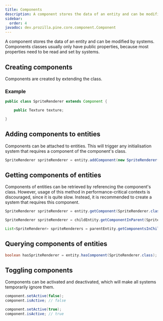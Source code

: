 ```yaml
---
title: Components
description: A component stores the data of an entity and can be modified by systems.
sidebar:
  order: 4
javadoc: dev.prozilla.pine.core.component.Component
---
```



A component stores the data of an entity and can be modified by systems. Components classes usually only have public properties, because most properties need to be read and set by systems.

## Creating components

Components are created by extending the <JavadocLink name="dev.prozilla.pine.core.component.Component"/> class.

### Example

```java
public class SpriteRenderer extends Component {

	public Texture texture;

}
```

## Adding components to entities

Components can be attached to entities. This will trigger any initialisation system that requires a component of the component's class.

```java
SpriteRenderer spriteRenderer = entity.addComponent(new SpriteRenderer());
```

## Getting components of entities

Components of entities can be retrieved by referencing the component's class.
However, usage of this method in performance-critical contexts is discouraged, since it is quite slow. Instead, it is recommended to create a system that requires this component.

```java
SpriteRenderer spriteRenderer = entity.getComponent(SpriteRenderer.class);

SpriteRenderer spriteRenderer = childEntity.getComponentInParent(SpriteRenderer.class);

List<SpriteRenderer> spriteRenderers = parentEntity.getComponentsInChildren(SpriteRenderer.class);
```

## Querying components of entities

```java
boolean hasSpriteRenderer = entity.hasComponent(SpriteRenderer.class);
```

## Toggling components

Components can be activated and deactivated, which will make all systems temporarily ignore them.

```java
component.setActive(false);
component.isActive; // false

component.setActive(true);
component.isActive; // true
```